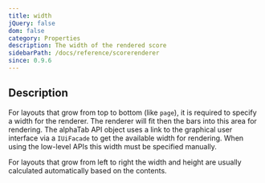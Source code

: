 ```yaml
---
title: width
jQuery: false
dom: false
category: Properties
description: The width of the rendered score
sidebarPath: /docs/reference/scorerenderer
since: 0.9.6
---
```



## Description
For layouts that grow from top to bottom (like `page`), it is required to specify a width for the renderer.
The renderer will fit then the bars into this area for rendering. The alphaTab API object uses a link to the 
graphical user interface via a `IUiFacade` to get the available width for rendering. When using the low-level APIs
this width must be specified manually. 

For layouts that grow from left to right the width and height are usually calculated automatically based on 
the contents.

<PropertyDescription metadata={metadata} />